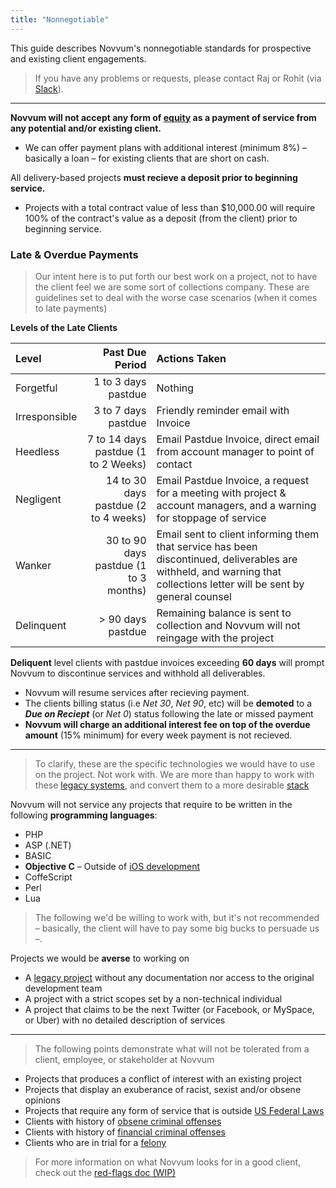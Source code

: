```yaml
---
title: "Nonnegotiable"
---
```


This guide describes Novvum's nonnegotiable standards for prospective and existing client engagements.

> If you have any problems or requests, please contact Raj or Rohit (via [Slack](https://novvum.slack.com)).

---

**Novvum will not accept any form of [equity](https://www.investopedia.com/terms/e/equity.asp) as a payment of service from any potential and/or existing client.**

- We can offer payment plans with additional interest (minimum 8%) – basically a loan – for existing clients that are short on cash.

All delivery-based projects **must recieve a deposit prior to beginning service.**

- Projects with a total contract value of less than \$10,000.00 will require 100% of the contract's value as a deposit (from the client) prior to beginning service.

### Late & Overdue Payments

> Our intent here is to put forth our best work on a project, not to have the client feel we are some sort of collections company. These are guidelines set to deal with the worse case scenarios (when it comes to late payments)

**Levels of the Late Clients**

| Level         |                       Past Due Period | Actions Taken                                                                                                                                                          |
| :------------ | ------------------------------------: | :--------------------------------------------------------------------------------------------------------------------------------------------------------------------- |
| Forgetful     |                   1 to 3 days pastdue | Nothing                                                                                                                                                                |
| Irresponsible |                   3 to 7 days pastdue | Friendly reminder email with Invoice                                                                                                                                   |
| Heedless      |   7 to 14 days pastdue (1 to 2 Weeks) | Email Pastdue Invoice, direct email from account manager to point of contact                                                                                           |
| Negligent     |  14 to 30 days pastdue (2 to 4 weeks) | Email Pastdue Invoice, a request for a meeting with project & account managers, and a warning for stoppage of service                                                  |
| Wanker        | 30 to 90 days pastdue (1 to 3 months) | Email sent to client informing them that service has been discontinued, deliverables are withheld, and warning that collections letter will be sent by general counsel |
| Delinquent    |                     > 90 days pastdue | Remaining balance is sent to collection and Novvum will not reingage with the project                                                                                  |  |

**Deliquent** level clients with pastdue invoices exceeding **60 days** will prompt Novvum to discontinue services and withhold all deliverables.

- Novvum will resume services after recieving payment.
- The clients billing status (i.e _Net 30_, _Net 90_, etc) will be **demoted** to a **_Due on Reciept_** (or _Net 0_) status following the late or missed payment
- **Novvum will charge an additional interest fee on top of the overdue amount** (15% minimum) for every week payment is not recieved.

---

> To clarify, these are the specific technologies we would have to use on the project. Not work with. We are more than happy to work with these [legacy systems](https://en.wikipedia.org/wiki/Legacy_system), and convert them to a more desirable [stack](https://mixpanel.com/topics/what-is-a-technology-stack/)

Novvum will not service any projects that require to be written in the following **programming languages**:

- PHP
- ASP (.NET)
- BASIC
- **Objective C** – Outside of [iOS development](https://en.wikipedia.org/wiki/IOS)
- CoffeScript
- Perl
- Lua

> The following we'd be willing to work with, but it's not recommended – basically, the client will have to pay some big bucks to persuade us –.

Projects we would be **averse** to working on

- A [legacy project](https://en.wikipedia.org/wiki/Legacy_system) without any documentation nor access to the original development team
- A project with a strict scopes set by a non-technical individual
- A project that claims to be the next Twitter (or Facebook, or MySpace, or Uber) with no detailed description of services

---

> The following points demonstrate what will not be tolerated from a client, employee, or stakeholder at Novvum

- Projects that produces a conflict of interest with an existing project
- Projects that display an exuberance of racist, sexist and/or obsene opinions
- Projects that require any form of service that is outside [US Federal Laws](https://www.usa.gov/laws-and-regs)
- Clients with history of [obsene criminal offenses](https://dictionary.law.com/Default.aspx?selected=1368)
- Clients with history of [financial criminal offenses](https://criminal.findlaw.com/criminal-charges/fraud-financial-crimes.html)
- Clients who are in trial for a [felony](https://www.criminaldefenselawyer.com/resources/criminal-defense/felony-offense/felony-classes-charges-penalties)

> For more information on what Novvum looks for in a good client, check out the [red-flags doc (WIP)](/clients/whills/business-development/red-flags.md)
